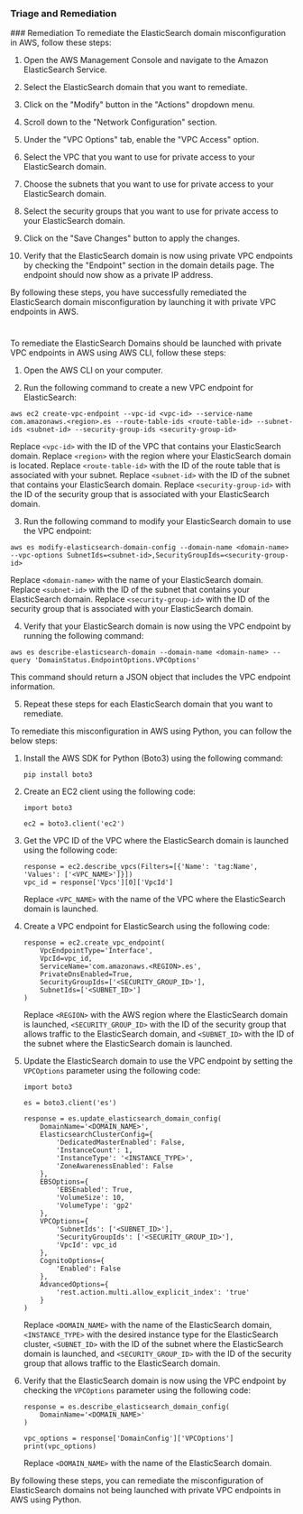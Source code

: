 
### Triage and Remediation
<Tabs>
<Tab title='Remediation'>
### Remediation

<AccordionGroup>
<Accordion title='Using Console' defaultOpen='true'>
To remediate the ElasticSearch domain misconfiguration in AWS, follow these steps:

1. Open the AWS Management Console and navigate to the Amazon ElasticSearch Service.

2. Select the ElasticSearch domain that you want to remediate.

3. Click on the "Modify" button in the "Actions" dropdown menu.

4. Scroll down to the "Network Configuration" section.

5. Under the "VPC Options" tab, enable the "VPC Access" option.

6. Select the VPC that you want to use for private access to your ElasticSearch domain.

7. Choose the subnets that you want to use for private access to your ElasticSearch domain.

8. Select the security groups that you want to use for private access to your ElasticSearch domain.

9. Click on the "Save Changes" button to apply the changes.

10. Verify that the ElasticSearch domain is now using private VPC endpoints by checking the "Endpoint" section in the domain details page. The endpoint should now show as a private IP address.

By following these steps, you have successfully remediated the ElasticSearch domain misconfiguration by launching it with private VPC endpoints in AWS.

#
</Accordion>

<Accordion title='Using CLI'>
To remediate the ElasticSearch Domains should be launched with private VPC endpoints in AWS using AWS CLI, follow these steps:

1. Open the AWS CLI on your computer.

2. Run the following command to create a new VPC endpoint for ElasticSearch:

```
aws ec2 create-vpc-endpoint --vpc-id <vpc-id> --service-name com.amazonaws.<region>.es --route-table-ids <route-table-id> --subnet-ids <subnet-id> --security-group-ids <security-group-id>
```

Replace `<vpc-id>` with the ID of the VPC that contains your ElasticSearch domain. Replace `<region>` with the region where your ElasticSearch domain is located. Replace `<route-table-id>` with the ID of the route table that is associated with your subnet. Replace `<subnet-id>` with the ID of the subnet that contains your ElasticSearch domain. Replace `<security-group-id>` with the ID of the security group that is associated with your ElasticSearch domain.

3. Run the following command to modify your ElasticSearch domain to use the VPC endpoint:

```
aws es modify-elasticsearch-domain-config --domain-name <domain-name> --vpc-options SubnetIds=<subnet-id>,SecurityGroupIds=<security-group-id>
```

Replace `<domain-name>` with the name of your ElasticSearch domain. Replace `<subnet-id>` with the ID of the subnet that contains your ElasticSearch domain. Replace `<security-group-id>` with the ID of the security group that is associated with your ElasticSearch domain.

4. Verify that your ElasticSearch domain is now using the VPC endpoint by running the following command:

```
aws es describe-elasticsearch-domain --domain-name <domain-name> --query 'DomainStatus.EndpointOptions.VPCOptions'
```

This command should return a JSON object that includes the VPC endpoint information.

5. Repeat these steps for each ElasticSearch domain that you want to remediate.
</Accordion>

<Accordion title='Using Python'>
To remediate this misconfiguration in AWS using Python, you can follow the below steps:

1. Install the AWS SDK for Python (Boto3) using the following command:

   ```
   pip install boto3
   ```

2. Create an EC2 client using the following code:

   ```
   import boto3

   ec2 = boto3.client('ec2')
   ```

3. Get the VPC ID of the VPC where the ElasticSearch domain is launched using the following code:

   ```
   response = ec2.describe_vpcs(Filters=[{'Name': 'tag:Name', 'Values': ['<VPC_NAME>']}])
   vpc_id = response['Vpcs'][0]['VpcId']
   ```

   Replace `<VPC_NAME>` with the name of the VPC where the ElasticSearch domain is launched.

4. Create a VPC endpoint for ElasticSearch using the following code:

   ```
   response = ec2.create_vpc_endpoint(
       VpcEndpointType='Interface',
       VpcId=vpc_id,
       ServiceName='com.amazonaws.<REGION>.es',
       PrivateDnsEnabled=True,
       SecurityGroupIds=['<SECURITY_GROUP_ID>'],
       SubnetIds=['<SUBNET_ID>']
   )
   ```

   Replace `<REGION>` with the AWS region where the ElasticSearch domain is launched, `<SECURITY_GROUP_ID>` with the ID of the security group that allows traffic to the ElasticSearch domain, and `<SUBNET_ID>` with the ID of the subnet where the ElasticSearch domain is launched.

5. Update the ElasticSearch domain to use the VPC endpoint by setting the `VPCOptions` parameter using the following code:

   ```
   import boto3

   es = boto3.client('es')

   response = es.update_elasticsearch_domain_config(
       DomainName='<DOMAIN_NAME>',
       ElasticsearchClusterConfig={
           'DedicatedMasterEnabled': False,
           'InstanceCount': 1,
           'InstanceType': '<INSTANCE_TYPE>',
           'ZoneAwarenessEnabled': False
       },
       EBSOptions={
           'EBSEnabled': True,
           'VolumeSize': 10,
           'VolumeType': 'gp2'
       },
       VPCOptions={
           'SubnetIds': ['<SUBNET_ID>'],
           'SecurityGroupIds': ['<SECURITY_GROUP_ID>'],
           'VpcId': vpc_id
       },
       CognitoOptions={
           'Enabled': False
       },
       AdvancedOptions={
           'rest.action.multi.allow_explicit_index': 'true'
       }
   )
   ```

   Replace `<DOMAIN_NAME>` with the name of the ElasticSearch domain, `<INSTANCE_TYPE>` with the desired instance type for the ElasticSearch cluster, `<SUBNET_ID>` with the ID of the subnet where the ElasticSearch domain is launched, and `<SECURITY_GROUP_ID>` with the ID of the security group that allows traffic to the ElasticSearch domain.

6. Verify that the ElasticSearch domain is now using the VPC endpoint by checking the `VPCOptions` parameter using the following code:

   ```
   response = es.describe_elasticsearch_domain_config(
       DomainName='<DOMAIN_NAME>'
   )

   vpc_options = response['DomainConfig']['VPCOptions']
   print(vpc_options)
   ```

   Replace `<DOMAIN_NAME>` with the name of the ElasticSearch domain.

By following these steps, you can remediate the misconfiguration of ElasticSearch domains not being launched with private VPC endpoints in AWS using Python.
</Accordion>

</AccordionGroup>
</Tab>
</Tabs>
